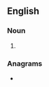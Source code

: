 ==English==

===Noun===
{{head|en|noun form}}

# {{plural of|kerb|lang=en}}

===Anagrams===
* {{anagrams|en|a=bekrs|Berks|Berks.|Krebs|berks|breks}}